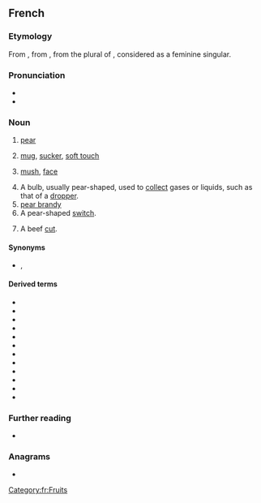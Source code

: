 {{also|poiré}}
==French==

===Etymology===
From {{inh|fr|fro|peire}}, from {{inh|fr|VL.|*pira}}, from the plural of {{inh|fr|la|pirum}}, considered as a feminine singular.

===Pronunciation===
* {{fr-IPA}}
* {{audio|fr|Fr-poire.ogg|audio}}

===Noun===
{{fr-noun|f}}

# [[pear]]
# {{lb|fr|colloquial}} [[mug]], [[sucker]], [[soft touch]]
# {{lb|fr|informal}} [[mush]], [[face]]
#: {{ux|fr|en pleine '''poire'''|straight in the face}}
#: {{ux|fr|[[se payer la poire]] de quelqu'un|to [[pull someone's leg]]}}
# A bulb, usually pear-shaped, used to [[collect]] gases or liquids, such as that of a [[dropper]].
# [[pear brandy]]
# A pear-shaped [[switch]].
# {{lb|fr|butchery}} A beef [[cut]].

====Synonyms====
* {{sense|fool}} {{l|fr|pigeon}}, {{l|fr|gogo}}

====Derived terms====
* {{l|fr|bonne poire}}
* {{l|fr|comparer des pommes et des poires}}
* {{l|fr|couper la poire en deux}}
* {{l|fr|entre la poire et le fromage}}
* {{l|fr|garder une poire pour la soif}}
* {{l|fr|poirier}}
* {{l|fr|poiré}}
* {{l|fr|poire à lavement}}
* {{l|fr|poire belle Hélène}}
* {{l|fr|poire d'avocat}}
* {{l|fr|se payer la poire}}
* {{l|fr|se fendre la poire}}

===Further reading===
* {{R:TLFi}}

===Anagrams===
* {{l|fr|proie}}

[[Category:fr:Fruits]]